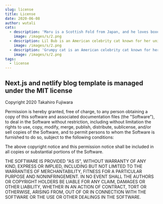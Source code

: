 ```yaml
---
slug: license
title: License
date: 2020-06-08
author: wutali
cats:
  - description: 'Maru is a Scottish Fold from Japan, and he loves boxes.'
    image: /images/s/2.png
  - description: Lil Bub is an American celebrity cat known for her unique appearance.
    image: /images/s/2.png
  - description: 'Grumpy cat is an American celebrity cat known for her grumpy appearance.'
    image: /images/s/2.png
tags:
  - license
---
```


## Next.js and netlify blog template is managed under the MIT license

Copyright 2020 Takahiro Fujiwara

Permission is hereby granted, free of charge, to any person obtaining a copy of this software and associated documentation files (the "Software"), to deal in the Software without restriction, including without limitation the rights to use, copy, modify, merge, publish, distribute, sublicense, and/or sell copies of the Software, and to permit persons to whom the Software is furnished to do so, subject to the following conditions:

The above copyright notice and this permission notice shall be included in all copies or substantial portions of the Software.

THE SOFTWARE IS PROVIDED "AS IS", WITHOUT WARRANTY OF ANY KIND, EXPRESS OR IMPLIED, INCLUDING BUT NOT LIMITED TO THE WARRANTIES OF MERCHANTABILITY, FITNESS FOR A PARTICULAR PURPOSE AND NONINFRINGEMENT. IN NO EVENT SHALL THE AUTHORS OR COPYRIGHT HOLDERS BE LIABLE FOR ANY CLAIM, DAMAGES OR OTHER LIABILITY, WHETHER IN AN ACTION OF CONTRACT, TORT OR OTHERWISE, ARISING FROM, OUT OF OR IN CONNECTION WITH THE SOFTWARE OR THE USE OR OTHER DEALINGS IN THE SOFTWARE.
